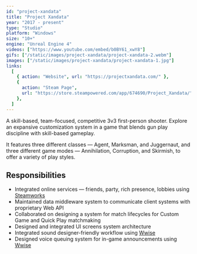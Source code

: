 ```yaml
---
id: "project-xandata"
title: "Project Xandata"
year: "2017 - present"
type: "Studio"
platform: "Windows"
size: "10+"
engine: "Unreal Engine 4"
videos: ["https://www.youtube.com/embed/b0BY61_xwY8"]
gifs: ["/static/images/project-xandata/project-xandata-2.webm"]
images: ["/static/images/project-xandata/project-xandata-1.jpg"]
links:
  [
    { action: "Website", url: "https://projectxandata.com/" },
    {
      action: "Steam Page",
      url: "https://store.steampowered.com/app/674690/Project_Xandata/",
    },
  ]
---
```


A skill-based, team-focused, competitive 3v3 first-person shooter. Explore an expansive customization system in a game that blends gun play discipline with skill-based gameplay.

It features three different classes — Agent, Marksman, and Juggernaut, and three different game modes — Annihilation, Corruption, and Skirmish, to offer a variety of play styles.

## Responsibilities

- Integrated online services — friends, party, rich presence, lobbies using [Steamworks](https://partner.steamgames.com/)
- Maintained data middleware system to communicate client systems with proprietary Web API
- Collaborated on designing a system for match lifecycles for Custom Game and Quick Play matchmaking
- Designed and integrated UI screens system architecture
- Integrated sound designer-friendly workflow using [Wwise](https://www.audiokinetic.com/)
- Designed voice queuing system for in-game announcements using [Wwise](https://www.audiokinetic.com/)

